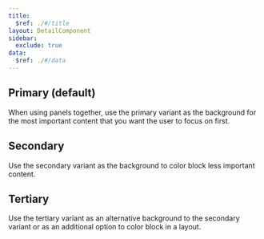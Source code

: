 ```yaml
---
title:
  $ref: ./#/title
layout: DetailComponent
sidebar:
  exclude: true
data:
  $ref: ./#/data
---
```


<LivePreviewControls>
<LivePreview componentName="panel" exampleName="Primary" >

## Primary (default)

When using panels together, use the primary variant as the background for the most important content that you want the user to focus on first.

</LivePreview>

<LivePreview componentName="panel" exampleName="Secondary" >

## Secondary

Use the secondary variant as the background to color block less important content.

</LivePreview>

<LivePreview componentName="panel" exampleName="Tertiary" >

## Tertiary

Use the tertiary variant as an alternative background to the secondary variant or as an additional option to color block in a layout.

</LivePreview>

</LivePreviewControls>
